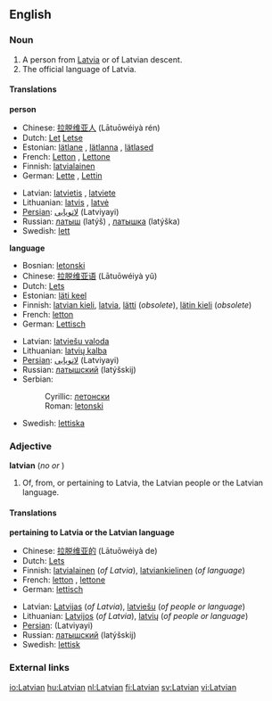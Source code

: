 ==English==

===Noun===
{{wikipedia}}
{{en-noun}}
#A person from [[Latvia]] or of Latvian descent.
#The official language of Latvia.

====Translations====
'''person'''
{{top}}
*Chinese: [[拉脱维亚人]] (Lātuōwéiyà rén)
*Dutch: [[Let]] {{m}} [[Letse]] {{f}}
*Estonian: [[lätlane]] {{mf}}, [[lätlanna]] {{f}}, [[lätlased]] {{p}}
*French: [[Letton]] {{m}}, [[Lettone]] {{f}}
*Finnish: [[latvialainen]]
*German: [[Lette]] {{m}}, [[Lettin]] {{f}}
{{mid}}
*Latvian: [[latvietis]] {{m}}, [[latviete]] {{f}}
*Lithuanian: [[latvis]] {{m}}, [[latvė]] {{f}}
*[[Persian]]: [[لاتویایی]] (Latviyayi)
*Russian: [[латыш]] (latýš) {{m}}, [[латышка]] (latýška) {{f}}
*Swedish: [[lett]] {{c}}
{{bottom}}

'''language'''
{{top}}
*Bosnian: [[letonski#Bosnian|letonski]] {{m}}
*Chinese: [[拉脱维亚语]] (Lātuōwéiyà yǔ)
*Dutch: [[Lets]]
*Estonian: [[läti keel]]
*Finnish: [[latvian kieli]], [[latvia]], [[lätti]] (''obsolete''), [[lätin kieli]] (''obsolete'')
*French: [[letton]] {{m}}
*German: [[Lettisch]] {{n}}
{{mid}}
*Latvian: [[latviešu valoda]] {{f}}
*Lithuanian: [[latvių kalba]]
*[[Persian]]: [[لاتویایی]] (Latviyayi)
*Russian: [[латышский]] (latýšskij)
*Serbian:
*:Cyrillic: [[летонски#Serbian|летонски]] {{m}}
*:Roman: [[letonski#Serbian|letonski]] {{m}}
*Swedish: [[lettiska]]
{{bottom}}

===Adjective===
'''latvian''' (''no'' {{compar}} ''or'' {{superl}})
# Of, from, or pertaining to Latvia, the Latvian people or the Latvian language.

====Translations====
'''pertaining to Latvia or the Latvian language'''
{{top}}
*Chinese: [[拉脱维亚的]] (Lātuōwéiyà de)
*Dutch: [[Lets]]
*Finnish: [[latvialainen]] (''of Latvia''), [[latviankielinen]] (''of language'')
*French: [[letton]] {{m}}, [[lettone]] {{f}}
*German: [[lettisch]]
{{mid}}
*Latvian: [[Latvijas]] (''of Latvia''), [[latviešu]] (''of people or language'')
*Lithuanian: [[Latvijos]] (''of Latvia''), [[latvių]] (''of people or language'')
*[[Persian]]: {{FAchar|[[لاتویایی]]}} (Latviyayi)
*Russian: [[латышский]] (latýšskij)
*Swedish: [[lettisk]]
{{bottom}}

===External links===
{{ethnologue|code=lav}}

{{interwiktionary|code=lv}}

[[io:Latvian]]
[[hu:Latvian]]
[[nl:Latvian]]
[[fi:Latvian]]
[[sv:Latvian]]
[[vi:Latvian]]